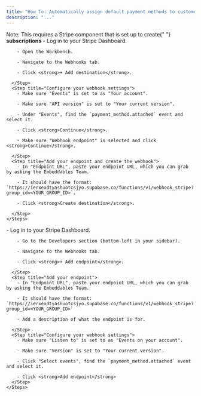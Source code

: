 ```yaml
---
title: "How To: Automatically assign default payment methods to customers in Stripe"
description: "..."
---
```


<Note>
  Note: This requires a Stripe component that is set up to create{" "}
  <strong>subscriptions</strong>
</Note>

<Tabs>
  <Tab title="You have Workbench enabled">
    <Steps>
      <Step title="Create a new webhook in Stripe">
        - Log in to your Stripe Dashboard.

        - Open the Workbench.

        - Navigate to the Webhooks tab.

        - Click <strong>+ Add destination</strong>.

      </Step>
      <Step title="Configure your webhook settings">
        - Make sure "Events" is set to as "Your account".

        - Make sure "API version" is set to "Your current version".

        - Under "Events", find the `payment_method.attached` event and select it.

        - Click <strong>Continue</strong>.

        - Make sure "Webhook endpoint" is selected and click <strong>Continue</strong>.

      </Step>
      <Step title="Add your endpoint and create the webhook">
        - In "Endpoint URL", paste your endpoint URL, which you can grab by asking the Embeddables Team.

        - It should have the format: `https://ierxexdtyashuotcsjyo.supabase.co/functions/v1/webhook_stripe?group_id=<YOUR_GROUP_ID>`.

        - Click <strong>Create destination</strong>.

      </Step>
    </Steps>

  </Tab>
  <Tab title="You don't have Workbench enabled">
    <Steps>
      <Step title="Create a new webhook in Stripe">
        - Log in to your Stripe Dashboard.

        - Go to the Developers section (bottom-left in your sidebar).

        - Navigate to the Webhooks tab.

        - Click <strong>+ Add endpoint</strong>.

      </Step>
      <Step title="Add your endpoint">
        - In "Endpoint URL", paste your endpoint URL, which you can grab by asking the Embeddables Team.

        - It should have the format: `https://ierxexdtyashuotcsjyo.supabase.co/functions/v1/webhook_stripe?group_id=<YOUR_GROUP_ID>`

        - Add a description of what the endpoint is for.

      </Step>
      <Step title="Configure your webhook settings">
        - Make sure "Listen to" is set to as "Events on your account".

        - Make sure "Version" is set to "Your current version".

        - Click "Select events", find the `payment_method.attached` event and select it.

        - Click <strong>Add endpoint</strong>
      </Step>
    </Steps>

  </Tab>
</Tabs>

